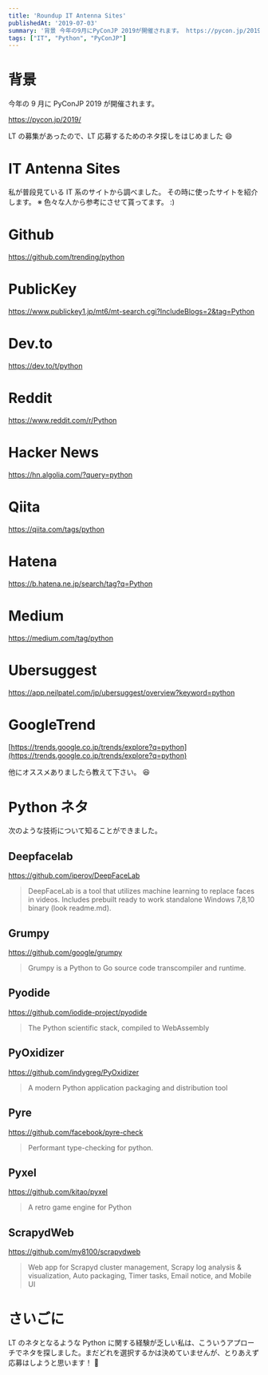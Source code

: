 ```yaml
---
title: 'Roundup IT Antenna Sites'
publishedAt: '2019-07-03'
summary: '背景 今年の9月にPyConJP 2019が開催されます。 https://pycon.jp/2019/ LTの募集があったので、LT応募するためのネタ探しをはじめました'
tags: ["IT", "Python", "PyConJP"]
---
```


# 背景

今年の 9 月に PyConJP 2019 が開催されます。

https://pycon.jp/2019/

LT の募集があったので、LT 応募するためのネタ探しをはじめました 😄

# IT Antenna Sites

私が普段見ている IT 系のサイトから調べました。
その時に使ったサイトを紹介します。
※ 色々な人から参考にさせて貰ってます。 :)

# Github

https://github.com/trending/python

# PublicKey

https://www.publickey1.jp/mt6/mt-search.cgi?IncludeBlogs=2&tag=Python

# Dev.to

https://dev.to/t/python

# Reddit

https://www.reddit.com/r/Python

# Hacker News

https://hn.algolia.com/?query=python

# Qiita

https://qiita.com/tags/python

# Hatena

https://b.hatena.ne.jp/search/tag?q=Python

# Medium

https://medium.com/tag/python

# Ubersuggest

https://app.neilpatel.com/jp/ubersuggest/overview?keyword=python

# GoogleTrend

[https://trends.google.co.jp/trends/explore?q=python](https://trends.google.co.jp/trends/explore?q=python)

他にオススメありましたら教えて下さい。 😆

# Python ネタ

次のような技術について知ることができました。

## Deepfacelab

https://github.com/iperov/DeepFaceLab

> DeepFaceLab is a tool that utilizes machine learning to replace faces in videos. Includes prebuilt ready to work standalone Windows 7,8,10 binary (look readme.md).

## Grumpy

https://github.com/google/grumpy

> Grumpy is a Python to Go source code transcompiler and runtime.

## Pyodide

https://github.com/iodide-project/pyodide

> The Python scientific stack, compiled to WebAssembly

## PyOxidizer

https://github.com/indygreg/PyOxidizer

> A modern Python application packaging and distribution tool

## Pyre

https://github.com/facebook/pyre-check

> Performant type-checking for python.

## Pyxel

https://github.com/kitao/pyxel

> A retro game engine for Python

## ScrapydWeb

https://github.com/my8100/scrapydweb

> Web app for Scrapyd cluster management, Scrapy log analysis & visualization, Auto packaging, Timer tasks, Email notice, and Mobile UI

# さいごに

LT のネタとなるような Python に関する経験が乏しい私は、こういうアプローチでネタを探しました。まだどれを選択するかは決めていませんが、とりあえず応募はしようと思います！ 💪
